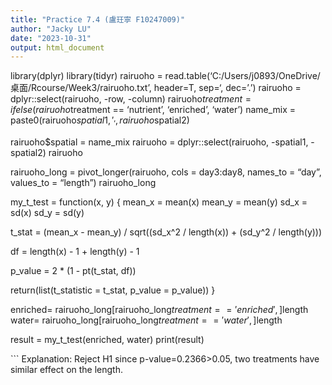 ```yaml
---
title: "Practice 7.4 (盧玨寧 F10247009)"
author: "Jacky LU"
date: "2023-10-31"
output: html_document
---
```


library(dplyr)
library(tidyr)
rairuoho = read.table('C:/Users/j0893/OneDrive/桌面/Rcourse/Week3/rairuoho.txt', header=T, sep='\t', dec='.')
rairuoho = dplyr::select(rairuoho, -row, -column) 
rairuoho$treatment = ifelse(rairuoho$treatment == 'nutrient', 'enriched', 'water')
name_mix = paste0(rairuoho$spatial1, '_', rairuoho$spatial2)

rairuoho$spatial = name_mix
rairuoho = dplyr::select(rairuoho, -spatial1, -spatial2)
rairuoho

rairuoho_long = pivot_longer(rairuoho, cols = day3:day8, names_to = "day", values_to = "length")
rairuoho_long

my_t_test = function(x, y) {
  mean_x = mean(x)
  mean_y = mean(y)
  sd_x = sd(x)
  sd_y = sd(y)
  
  t_stat = (mean_x - mean_y) / sqrt((sd_x^2 / length(x)) + (sd_y^2 / length(y)))
  
  df = length(x) - 1  + length(y) - 1
  
  p_value = 2 * (1 - pt(t_stat, df))
  
  return(list(t_statistic = t_stat, p_value = p_value))
}

enriched= rairuoho_long[rairuoho_long$treatment == 'enriched',]$length
water= rairuoho_long[rairuoho_long$treatment == 'water', ]$length

result = my_t_test(enriched, water)
print(result)


```
Explanation:
Reject H1 since p-value=0.2366>0.05, two treatments have similar effect on the length.
